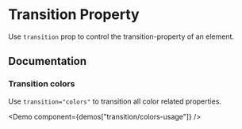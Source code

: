 
# Transition Property

Use `transition` prop to control the transition-property of an element.

<Scale hidePixels hidePreview values="transition" />

## Documentation

### Transition colors

Use `transition="colors"` to transition all color related properties.

<Demo component={demos["transition/colors-usage"]} />
